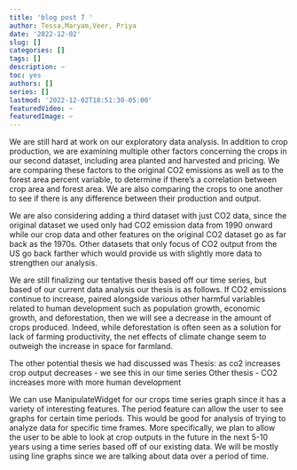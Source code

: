 ```yaml
---
title: 'blog post 7 '
author: Tessa,Maryam,Veer, Priya
date: '2022-12-02'
slug: []
categories: []
tags: []
description: ~
toc: yes
authors: []
series: []
lastmod: '2022-12-02T18:51:30-05:00'
featuredVideo: ~
featuredImage: ~
---
```

We are still hard at work on our exploratory data analysis. In addition to crop production, we are examining multiple other factors concerning the crops in our second dataset, including area planted and harvested and pricing. We are comparing these factors to the original CO2 emissions as well as to the forest area percent variable, to determine if there’s a correlation between crop area and forest area. We are also comparing the crops to one another to see if there is any difference between their production and output.

We are also considering adding a third dataset with just CO2 data, since the original dataset we used only had CO2 emission data from 1990 onward while our crop data and other features on the original CO2 dataset go as far back as the 1970s. Other datasets that only focus of CO2 output from the US go back farther which would provide us with slightly more data to strengthen our analysis. 


We are still finalizing our tentative thesis based off our time series, but based of our current data analysis our thesis is as follows. If CO2 emissions continue to increase, paired alongside various other harmful variables related to human development such as population growth, economic growth, and deforestation, then we will see a decrease in the amount of crops produced. Indeed, while deforestation is often seen as a solution for lack of farming productivity, the net effects of climate change seem to outweigh the increase in space for farmland. 

The other potential thesis we had discussed was 
Thesis: as co2 increases crop output decreases - we see this in our time series
Other thesis - CO2 increases more with more human development 


We can use ManipulateWidget for our crops time series graph since it has a variety of interesting features. The period feature can allow the user to see graphs for certain time periods. This would be good for analysis of trying to analyze data for specific time frames. More specifically, we plan to allow the user to be able to look at crop outputs in the future in the next 5-10 years using a time series based off of our existing data. We will be mostly using line graphs since we are talking about data over a period of time.




